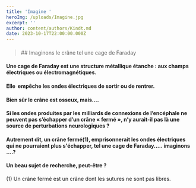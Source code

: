```yaml
---
title: 'Imagine '
heroImg: /uploads/Imagine.jpg
excerpt: ''
author: content/authors/Kindt.md
date: 2023-10-17T22:00:00.000Z
---
```


#### &#x20;

<BlockQuote position="center">
  ## Imaginons  le crâne tel une cage de Faraday
</BlockQuote>

<Space height={20} />

#### Une cage de Faraday est une structure métallique étanche : aux champs électriques ou&#xA;électromagnétiques.

#### Elle  empêche les&#xA;ondes électriques de sortir ou de&#xA;rentrer.

<Space height={20} />

#### Bien sûr le&#xA;crâne est osseux, mais….

<Space height={20} />

#### Si les ondes&#xA;produites par les milliards de connexions de l’encéphale ne peuvent pas&#xA;s’échapper d’un crâne « fermé », n’y aurait-il pas là une source de&#xA;perturbations neurologiques ?

<Space height={20} />

#### Autrement dit,&#xA;un crâne fermé(1), emprisonnerait les ondes électriques qui ne pourraient plus s'échapper, tel une cage de Faraday..... imaginons ....?

<Space height={20} />

#### &#xA;Un beau sujet de recherche, peut-être ?

<Space height={20} />

(1) Un crâne fermé est un crâne dont les sutures ne sont pas libres.
